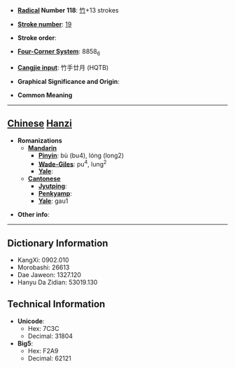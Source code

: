 * '''[[Wiktionary:Chinese radical index| Radical]] Number 118''': [[Wiktionary:Chinese radical index 竹|竹]]+13 strokes

* '''[[Wiktionary:Chinese total strokes index|Stroke number]]''': [[Wiktionary:Chinese total strokes index 19|19]]

* '''Stroke order''': 

* '''[[Wiktionary:Chinese four corner index|Four-Corner System]]''': 8858<sub>6</sub>

* '''[[Wiktionary:Chinese Cangjie index|Cangjie input]]''': 竹手廿月 (HQTB)

* '''Graphical Significance and Origin''': 

* '''Common Meaning'''

----

== [[Chinese]] [[Hanzi]] ==

* '''Romanizations'''
** '''[[Mandarin]]'''
*** '''[[Pinyin]]''': bù (bu4), lóng (long2)
*** '''[[Wade-Giles]]''': pu<sup>4</sup>, lung<sup>2</sup>
*** '''[[Yale]]''': 
** '''[[Cantonese]]'''
*** '''[[Jyutping]]''':
*** '''[[Penkyamp]]''': 
*** '''[[Yale]]''': gau1

* '''Other info''': 

----

== Dictionary Information ==

* KangXi: 0902.010
* Morobashi: 26613
* Dae Jaweon: 1327.120
* Hanyu Da Zidian: 53019.130

== Technical Information ==

* '''Unicode''':
** Hex: 7C3C
** Decimal: 31804
* '''Big5''':
** Hex: F2A9
** Decimal: 62121